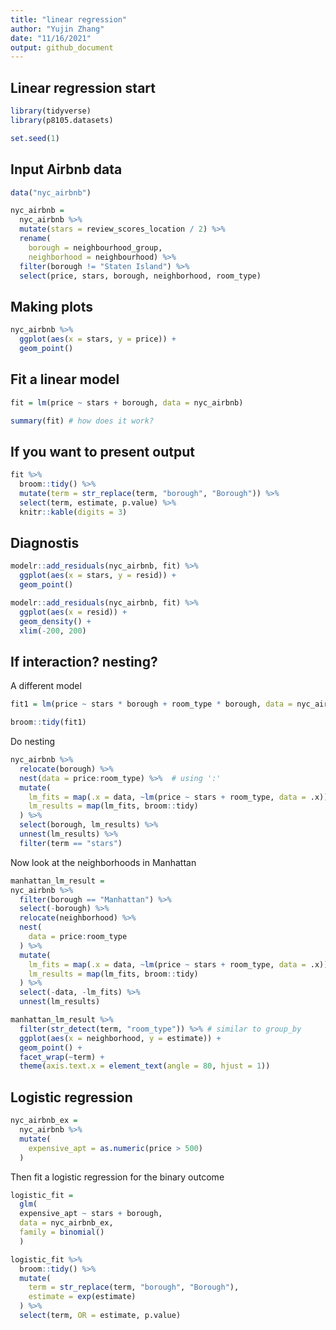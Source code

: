 ```yaml
---
title: "linear regression"
author: "Yujin Zhang"
date: "11/16/2021"
output: github_document
---
```


## Linear regression start

```r
library(tidyverse)
library(p8105.datasets)

set.seed(1)

```

## Input Airbnb data

```r
data("nyc_airbnb")

nyc_airbnb = 
  nyc_airbnb %>% 
  mutate(stars = review_scores_location / 2) %>% 
  rename(
    borough = neighbourhood_group,
    neighborhood = neighbourhood) %>% 
  filter(borough != "Staten Island") %>% 
  select(price, stars, borough, neighborhood, room_type)

```

## Making plots


```r
nyc_airbnb %>% 
  ggplot(aes(x = stars, y = price)) +
  geom_point()
```


## Fit a linear model

```r
fit = lm(price ~ stars + borough, data = nyc_airbnb)

summary(fit) # how does it work?
```

## If you want to present output
```r
fit %>%
  broom::tidy() %>% 
  mutate(term = str_replace(term, "borough", "Borough")) %>% 
  select(term, estimate, p.value) %>% 
  knitr::kable(digits = 3)

```

## Diagnostis
```r
modelr::add_residuals(nyc_airbnb, fit) %>% 
  ggplot(aes(x = stars, y = resid)) +
  geom_point()

modelr::add_residuals(nyc_airbnb, fit) %>% 
  ggplot(aes(x = resid)) +
  geom_density() +
  xlim(-200, 200)
```

## If interaction? nesting?
A different model

```r
fit1 = lm(price ~ stars * borough + room_type * borough, data = nyc_airbnb)

broom::tidy(fit1)
```

Do nesting
```r
nyc_airbnb %>% 
  relocate(borough) %>% 
  nest(data = price:room_type) %>%  # using ':'
  mutate(
    lm_fits = map(.x = data, ~lm(price ~ stars + room_type, data = .x)),
    lm_results = map(lm_fits, broom::tidy)
  ) %>% 
  select(borough, lm_results) %>% 
  unnest(lm_results) %>% 
  filter(term == "stars")
```

Now look at the neighborhoods in Manhattan
```r
manhattan_lm_result =
nyc_airbnb %>% 
  filter(borough == "Manhattan") %>% 
  select(-borough) %>% 
  relocate(neighborhood) %>% 
  nest(
    data = price:room_type
  ) %>% 
  mutate(
    lm_fits = map(.x = data, ~lm(price ~ stars + room_type, data = .x)),
    lm_results = map(lm_fits, broom::tidy)  
  ) %>% 
  select(-data, -lm_fits) %>% 
  unnest(lm_results)
```

```r
manhattan_lm_result %>% 
  filter(str_detect(term, "room_type")) %>% # similar to group_by
  ggplot(aes(x = neighborhood, y = estimate)) + 
  geom_point() + 
  facet_wrap(~term) + 
  theme(axis.text.x = element_text(angle = 80, hjust = 1))
```

## Logistic regression
```r
nyc_airbnb_ex = 
  nyc_airbnb %>% 
  mutate(
    expensive_apt = as.numeric(price > 500)
  )
```

Then fit a logistic regression for the binary outcome
```r
logistic_fit =
  glm(
  expensive_apt ~ stars + borough,
  data = nyc_airbnb_ex,
  family = binomial()
  )

logistic_fit %>% 
  broom::tidy() %>% 
  mutate(
    term = str_replace(term, "borough", "Borough"),
    estimate = exp(estimate)
  ) %>% 
  select(term, OR = estimate, p.value)


```

